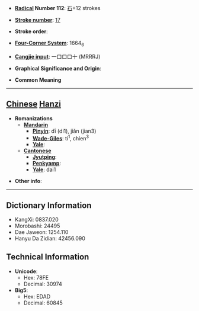 * '''[[Wiktionary:Chinese radical index| Radical]] Number 112''': [[Wiktionary:Chinese radical index 石|石]]+12 strokes

* '''[[Wiktionary:Chinese total strokes index|Stroke number]]''': [[Wiktionary:Chinese total strokes index 17|17]]

* '''Stroke order''': 

* '''[[Wiktionary:Chinese four corner index|Four-Corner System]]''': 1664<sub>6</sub>

* '''[[Wiktionary:Chinese Cangjie index|Cangjie input]]''': 一口口口十 (MRRRJ)

* '''Graphical Significance and Origin''': 

* '''Common Meaning'''

----

== [[Chinese]] [[Hanzi]] ==

* '''Romanizations'''
** '''[[Mandarin]]'''
*** '''[[Pinyin]]''': dī (di1), jiǎn (jian3)
*** '''[[Wade-Giles]]''': ti<sup>1</sup>, chien<sup>3</sup>
*** '''[[Yale]]''': 
** '''[[Cantonese]]'''
*** '''[[Jyutping]]''':
*** '''[[Penkyamp]]''': 
*** '''[[Yale]]''': dai1

* '''Other info''': 

----

== Dictionary Information ==

* KangXi: 0837.020
* Morobashi: 24495
* Dae Jaweon: 1254.110
* Hanyu Da Zidian: 42456.090

== Technical Information ==

* '''Unicode''':
** Hex: 78FE
** Decimal: 30974
* '''Big5''':
** Hex: EDAD
** Decimal: 60845